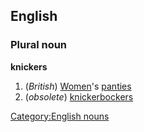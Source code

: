 ==English==
===Plural noun===
{{wikipedia}}
'''knickers'''
#(''British'') [[Women]]'s [[panties]]
#(''obsolete'') [[knickerbockers]]
[[Category:English nouns]]